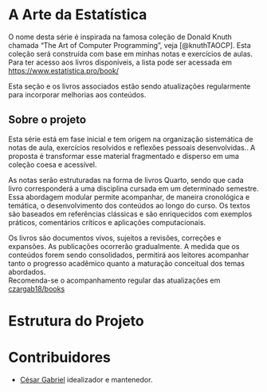 # A Arte da Estatística {#title .headline-page }

O nome desta série é inspirada na famosa coleção de Donald Knuth chamada "The Art of Computer Programming", veja [@knuthTAOCP]. Esta coleção será construída com base em minhas notas e exercícios de aulas. Para ter acesso aos livros disponiveis, a lista pode ser acessada em [https://www.estatistica.pro/book/](https://www.estatistica.pro/book/)


::: {.callout-warning title="Nota"}
Esta seção e os livros associados estão sendo atualizações regularmente para incorporar melhorias aos conteúdos.
:::

## Sobre o projeto {.headline2}
Esta série está em fase inicial e tem origem na organização sistemática de notas de aula, exercícios resolvidos e reflexões pessoais desenvolvidas.. A proposta é transformar esse material fragmentado e disperso em uma coleção coesa e acessível.  

As notas serão estruturadas na forma de livros Quarto, sendo que cada livro corresponderá a uma disciplina cursada em um determinado semestre.
Essa abordagem modular permite acompanhar, de maneira cronológica e temática, o desenvolvimento dos conteúdos ao longo do curso.
Os textos são baseados em referências clássicas e são enriquecidos com exemplos práticos, comentários críticos e aplicações computacionais.  

Os livros são documentos vivos, sujeitos a revisões, correções e expansões. As publicações ocorrerão gradualmente. A medida que os conteúdos forem sendo consolidados, permitirá aos leitores acompanhar tanto o progresso acadêmico quanto a maturação conceitual dos temas abordados.  
Recomenda-se o acompanhamento regular das atualizações em [czargab18/books](https://github.com/czargab18/books)

# Estrutura do Projeto

# Contribuidores

- [César Gabriel](https://www.cesargabriel.com.br) idealizador e mantenedor.